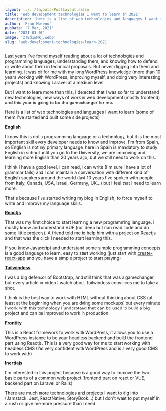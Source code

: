 ```yaml
---
layout: ../../layouts/PostLayout.astro
title: 'Web development technologies I want to learn in 2021'
description: 'Here is a list of web technologies and languages I want to learn in 2021'
author: 'Fran Moreno'
pubDate: '7 Mar, 2021'
date: '2021-03-07'
image: 'zTBd1wMk_.webp'
slug: 'web-development-technologies-learn-2021'
---
```


Last years I've found myself reading about a lot of technologies and programming languages, understanding them, and knowing how to defend or write about them in technical proposals. But never digging into them and learning. It was ok for me with my long WordPress knowledge (more than 10 years working with WordPress, improving myself, and doing very interesting projects) and knowing Laravel at a medium level.

But I want to learn more than this, I detected that I was so far to understand new technologies, new ways of work in web development (mostly frontend) and this year is going to be the gamechanger for me.

Here is a list of web technologies and languages I want to learn (some of them I've started and built some side projects)

**English**

I know this is not a programming language or a technology, but it is the most important skill every developer needs to know and improve. I'm from Spain, so English is not my primary language, here in Spain is mandatory to study English in school until you go to the University, we are improving and learning more English than 20 years ago, but we still need to work on this.

I think I have a good level, I can read, I can write (I'm sure I have a lot of grammar fails) and I can maintain a conversation with different kind of English speakers around the world (last 10 years I've spoken with people from Italy, Canada, USA, Israel, Germany, UK...) but I feel that I need to learn more.

That's because I've started writing my blog in English, to force myself to write and improve my language skills.

**[Reactjs](https://reactjs.org/)**

That was my first choice to start learning a new programming language. I mostly know and understand VUE (not deep but can read code and do some little projects). A friend told me to help him with a project on [Reactjs](https://reactjs.org/) and that was the click I needed to start learning this.

If you know Javascript and understand some simple programming concepts is a good language to learn, easy to start working (just start with [create-react-app](https://create-react-app.dev/) and you have a simple project to start playing)

**[Tailwindcss](https://tailwindcss.com/)**

I was a big defensor of Bootstrap, and still think that was a gamechanger, but every article or video I watch about Tailwindcss convinces me to take a shot.

I think is the best way to work with HTML without thinking about CSS (at least at the beginning when you are doing some mockups) but every minute I work with this technology I understand that can be used to build a big project and can be improved to work in production.

**[Frontity](https://frontity.org/)**

This is a React framework to work with WordPress, it allows you to use a WordPress instance to be your headless backend and build the frontend part using Reactjs. This is a very good way for me to start working with headless CMS (I'm very confident with WordPress and is a very good CMS to work with)

**[Inertiajs](https://inertiajs.com/)**

I'm interested in this project because is a good way to improve the two basic parts of a common web project (frontend part on react or VUE, backend part on Laravel or Rails)

There are much more technologies and projects I want to dig into (Jamstack, Jest, ReactNative, StoryBook...) but I don't want to put myself in a rush or give me more pressure than I need.
